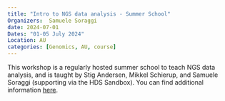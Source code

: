 ```yaml
---
title: "Intro to NGS data analysis - Summer School"
Organizers:  Samuele Soraggi
date: 2024-07-01
Dates: "01-05 July 2024"
Location: AU
categories: [Genomics, AU, course]
---
```


This workshop is a regularly hosted summer school to teach NGS data analysis, and is taught by Stig Andersen, Mikkel Schierup, and Samuele Soraggi (supporting via the HDS Sandbox). You can find additional information [here](https://international.au.dk/education/admissions/summeruniversity/course/nextgenerationsequencing). 
